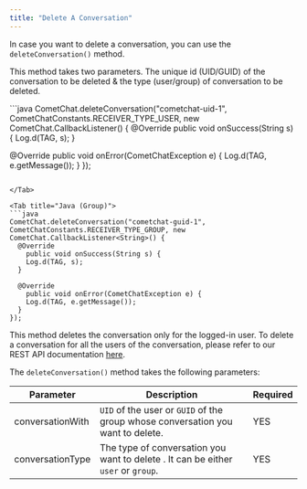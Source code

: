 ```yaml
---
title: "Delete A Conversation"
---
```




In case you want to delete a conversation, you can use the `deleteConversation()` method.

This method takes two parameters. The unique id (UID/GUID) of the conversation to be deleted & the type (user/group) of conversation to be deleted.

<Tabs>
<Tab title="Java (User)">
```java
CometChat.deleteConversation("cometchat-uid-1", CometChatConstants.RECEIVER_TYPE_USER, new CometChat.CallbackListener<String>() {
  @Override
    public void onSuccess(String s) {
    Log.d(TAG, s);
  }

  @Override
    public void onError(CometChatException e) {
    Log.d(TAG, e.getMessage());
  }
});
```

</Tab>

<Tab title="Java (Group)">
```java
CometChat.deleteConversation("cometchat-guid-1", CometChatConstants.RECEIVER_TYPE_GROUP, new CometChat.CallbackListener<String>() {
  @Override
    public void onSuccess(String s) {
    Log.d(TAG, s);
  }

  @Override
    public void onError(CometChatException e) {
    Log.d(TAG, e.getMessage());
  }
});
```

</Tab>

</Tabs>

This method deletes the conversation only for the logged-in user. To delete a conversation for all the users of the conversation, please refer to our REST API documentation [here](https://api-explorer.cometchat.com/v2/reference/delete-conversation-for-a-user).

The `deleteConversation()` method takes the following parameters:

| Parameter        | Description                                                                       | Required |
| ---------------- | --------------------------------------------------------------------------------- | -------- |
| conversationWith | `UID` of the user or `GUID` of the group whose conversation you want to delete.   | YES      |
| conversationType | The type of conversation you want to delete . It can be either `user` or `group`. | YES      |
